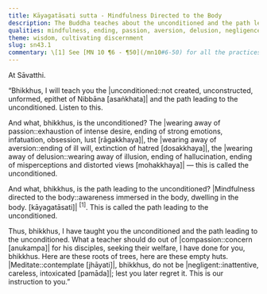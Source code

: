```yaml
---
title: Kāyagatāsati sutta - Mindfulness Directed to the Body
description: The Buddha teaches about the unconditioned and the path leading to it.
qualities: mindfulness, ending, passion, aversion, delusion, negligence
theme: wisdom, cultivating discernment
slug: sn43.1
commentary: \[1] See [MN 10 ¶6 - ¶50](/mn10#6-50) for all the practices comprised under kāyagatāsati - mindfulness directed to the body.
---
```


At Sāvatthi.

“Bhikkhus, I will teach you the |unconditioned::not created, unconstructed, unformed, epithet of Nibbāna [asaṅkhata]| and the path leading to the unconditioned. Listen to this.

And what, bhikkhus, is the unconditioned? The |wearing away of passion::exhaustion of intense desire, ending of strong emotions, infatuation, obsession, lust [rāgakkhaya]|, the |wearing away of aversion::ending of ill will, extinction of hatred [dosakkhaya]|, the |wearing away of delusion::wearing away of illusion, ending of hallucination, ending of misperceptions and distorted views [mohakkhaya]| — this is called the unconditioned.

And what, bhikkhus, is the path leading to the unconditioned? |Mindfulness directed to the body::awareness immersed in the body, dwelling in the body. [kāyagatāsati]| <sup>[1]</sup>. This is called the path leading to the unconditioned.

Thus, bhikkhus, I have taught you the unconditioned and the path leading to the unconditioned. What a teacher should do out of |compassion::concern [anukampa]| for his disciples, seeking their welfare, I have done for you, bhikkhus. Here are these roots of trees, here are these empty huts. |Meditate::contemplate [jhāyati]|, bhikkhus, do not be |negligent::inattentive, careless, intoxicated [pamāda]|; lest you later regret it. This is our instruction to you.”